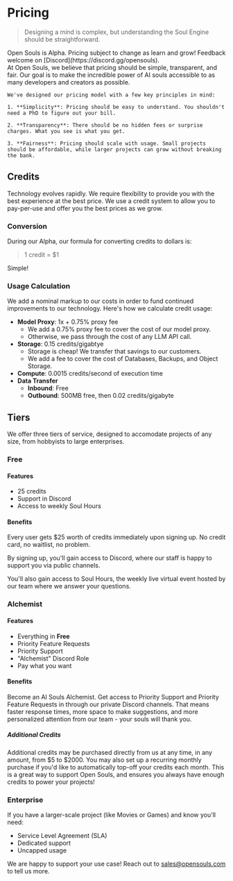 
# Pricing

> Designing a mind is complex, but understanding the Soul Engine should be straightforward.

<Callout type="warning" emoji="⚠️">
  Open Souls is Alpha. Pricing subject to change as learn and grow! Feedback welcome on [Discord](https://discord.gg/opensouls).
</Callout>

<div className="flex flex-col-reverse lg:flex-row items-center justify-between mt-8">
  <div>
    At Open Souls, we believe that pricing should be simple, transparent, and fair. Our goal is to make the incredible power of AI souls accessible to as many developers and creators as possible.

    We've designed our pricing model with a few key principles in mind:

    1. **Simplicity**: Pricing should be easy to understand. You shouldn't need a PhD to figure out your bill. 

    2. **Transparency**: There should be no hidden fees or surprise charges. What you see is what you get.

    3. **Fairness**: Pricing should scale with usage. Small projects should be affordable, while larger projects can grow without breaking the bank.
  </div>
</div>

## Credits 
Technology evolves rapidly. We require flexibility to provide you with the best experience at the best price. We use a credit system to allow you to pay-per-use and offer you the best prices as we grow. 

### Conversion
During our Alpha, our formula for converting credits to dollars is:
> 1 credit = $1

Simple!

### Usage Calculation
We add a nominal markup to our costs in order to fund continued improvements to our technology. Here's how we calculate credit usage:

- **Model Proxy**: 1x + 0.75% proxy fee
  - We add a 0.75% proxy fee to cover the cost of our model proxy.
  - Otherwise, we pass through the cost of any LLM API call.
- **Storage**: 0.15 credits/gigabtye
  - Storage is cheap! We transfer that savings to our customers.
  - We add a fee to cover the cost of Databases, Backups, and Object Storage.
- **Compute**: 0.0015 credits/second of execution time
- **Data Transfer**
  - **Inbound**: Free
  - **Outbound**: 500MB free, then 0.02 credits/gigabyte


## Tiers
We offer three tiers of service, designed to accomodate projects of any size, from hobbyists to large enterprises. 

### Free

#### Features
- 25 credits
- Support in Discord
- Access to weekly Soul Hours

#### Benefits
Every user gets $25 worth of credits immediately upon signing up. No credit card, no waitlist, no problem.

By signing up, you'll gain access to Discord, where our staff is happy to support you via public channels.

You'll also gain access to Soul Hours, the weekly live virtual event hosted by our team where we answer your questions.

### Alchemist

#### Features
- Everything in **Free**
- Priority Feature Requests
- Priority Support
- "Alchemist" Discord Role
- Pay what you want

#### Benefits
Become an AI Souls Alchemist. Get access to Priority Support and Priority Feature Requests in through our private Discord channels. That means faster response times, more space to make suggestions, and more personalized attention from our team - your souls will thank you.

##### Additional Credits
Additional credits may be purchased directly from us at any time, in any amount, from $5 to $2000. You may also set up a recurring monthly purchase if you'd like to automatically top-off your credits each month. This is a great way to support Open Souls, and ensures you always have enough credits to power your projects!

### Enterprise
If you have a larger-scale project (like Movies or Games) and know you'll need:

- Service Level Agreement (SLA)
- Dedicated support
- Uncapped usage

We are happy to support your use case! Reach out to [sales@opensouls.com](mailto:sales@opensouls.com) to tell us more.

